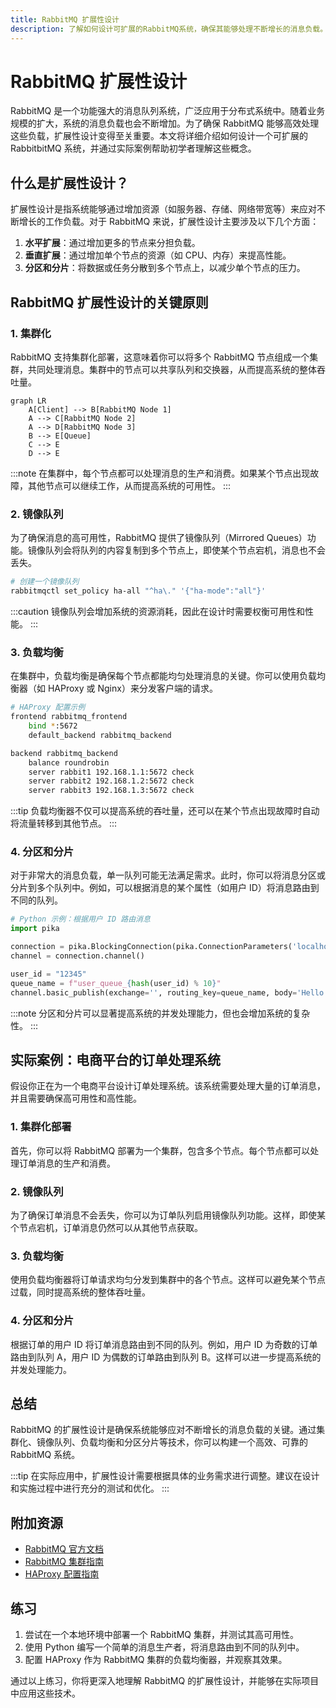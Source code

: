 ```yaml
---
title: RabbitMQ 扩展性设计
description: 了解如何设计可扩展的RabbitMQ系统，确保其能够处理不断增长的消息负载。本文将从基础概念入手，逐步讲解扩展性设计的核心原则和实践方法。
---
```


# RabbitMQ 扩展性设计

RabbitMQ 是一个功能强大的消息队列系统，广泛应用于分布式系统中。随着业务规模的扩大，系统的消息负载也会不断增加。为了确保 RabbitMQ 能够高效处理这些负载，扩展性设计变得至关重要。本文将详细介绍如何设计一个可扩展的 RabbitbitMQ 系统，并通过实际案例帮助初学者理解这些概念。

## 什么是扩展性设计？

扩展性设计是指系统能够通过增加资源（如服务器、存储、网络带宽等）来应对不断增长的工作负载。对于 RabbitMQ 来说，扩展性设计主要涉及以下几个方面：

1. **水平扩展**：通过增加更多的节点来分担负载。
2. **垂直扩展**：通过增加单个节点的资源（如 CPU、内存）来提高性能。
3. **分区和分片**：将数据或任务分散到多个节点上，以减少单个节点的压力。

## RabbitMQ 扩展性设计的关键原则

### 1. 集群化

RabbitMQ 支持集群化部署，这意味着你可以将多个 RabbitMQ 节点组成一个集群，共同处理消息。集群中的节点可以共享队列和交换器，从而提高系统的整体吞吐量。

```mermaid
graph LR
    A[Client] --> B[RabbitMQ Node 1]
    A --> C[RabbitMQ Node 2]
    A --> D[RabbitMQ Node 3]
    B --> E[Queue]
    C --> E
    D --> E
```

:::note
在集群中，每个节点都可以处理消息的生产和消费。如果某个节点出现故障，其他节点可以继续工作，从而提高系统的可用性。
:::

### 2. 镜像队列

为了确保消息的高可用性，RabbitMQ 提供了镜像队列（Mirrored Queues）功能。镜像队列会将队列的内容复制到多个节点上，即使某个节点宕机，消息也不会丢失。

```bash
# 创建一个镜像队列
rabbitmqctl set_policy ha-all "^ha\." '{"ha-mode":"all"}'
```

:::caution
镜像队列会增加系统的资源消耗，因此在设计时需要权衡可用性和性能。
:::

### 3. 负载均衡

在集群中，负载均衡是确保每个节点都能均匀处理消息的关键。你可以使用负载均衡器（如 HAProxy 或 Nginx）来分发客户端的请求。

```bash
# HAProxy 配置示例
frontend rabbitmq_frontend
    bind *:5672
    default_backend rabbitmq_backend

backend rabbitmq_backend
    balance roundrobin
    server rabbit1 192.168.1.1:5672 check
    server rabbit2 192.168.1.2:5672 check
    server rabbit3 192.168.1.3:5672 check
```

:::tip
负载均衡器不仅可以提高系统的吞吐量，还可以在某个节点出现故障时自动将流量转移到其他节点。
:::

### 4. 分区和分片

对于非常大的消息负载，单一队列可能无法满足需求。此时，你可以将消息分区或分片到多个队列中。例如，可以根据消息的某个属性（如用户 ID）将消息路由到不同的队列。

```python
# Python 示例：根据用户 ID 路由消息
import pika

connection = pika.BlockingConnection(pika.ConnectionParameters('localhost'))
channel = connection.channel()

user_id = "12345"
queue_name = f"user_queue_{hash(user_id) % 10}"
channel.basic_publish(exchange='', routing_key=queue_name, body='Hello World!')
```

:::note
分区和分片可以显著提高系统的并发处理能力，但也会增加系统的复杂性。
:::

## 实际案例：电商平台的订单处理系统

假设你正在为一个电商平台设计订单处理系统。该系统需要处理大量的订单消息，并且需要确保高可用性和高性能。

### 1. 集群化部署

首先，你可以将 RabbitMQ 部署为一个集群，包含多个节点。每个节点都可以处理订单消息的生产和消费。

### 2. 镜像队列

为了确保订单消息不会丢失，你可以为订单队列启用镜像队列功能。这样，即使某个节点宕机，订单消息仍然可以从其他节点获取。

### 3. 负载均衡

使用负载均衡器将订单请求均匀分发到集群中的各个节点。这样可以避免某个节点过载，同时提高系统的整体吞吐量。

### 4. 分区和分片

根据订单的用户 ID 将订单消息路由到不同的队列。例如，用户 ID 为奇数的订单路由到队列 A，用户 ID 为偶数的订单路由到队列 B。这样可以进一步提高系统的并发处理能力。

## 总结

RabbitMQ 的扩展性设计是确保系统能够应对不断增长的消息负载的关键。通过集群化、镜像队列、负载均衡和分区分片等技术，你可以构建一个高效、可靠的 RabbitMQ 系统。

:::tip
在实际应用中，扩展性设计需要根据具体的业务需求进行调整。建议在设计和实施过程中进行充分的测试和优化。
:::

## 附加资源

- [RabbitMQ 官方文档](https://www.rabbitmq.com/documentation.html)
- [RabbitMQ 集群指南](https://www.rabbitmq.com/clustering.html)
- [HAProxy 配置指南](http://www.haproxy.org/#docs)

## 练习

1. 尝试在一个本地环境中部署一个 RabbitMQ 集群，并测试其高可用性。
2. 使用 Python 编写一个简单的消息生产者，将消息路由到不同的队列中。
3. 配置 HAProxy 作为 RabbitMQ 集群的负载均衡器，并观察其效果。

通过以上练习，你将更深入地理解 RabbitMQ 的扩展性设计，并能够在实际项目中应用这些技术。
